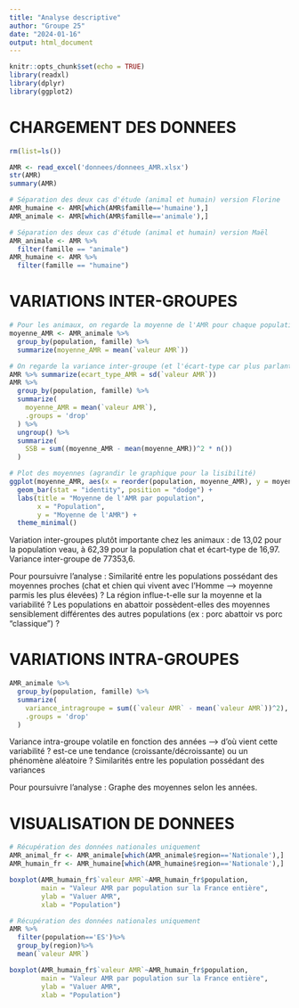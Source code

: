 ```yaml
---
title: "Analyse descriptive"
author: "Groupe 25"
date: "2024-01-16"
output: html_document
---
```


```r
knitr::opts_chunk$set(echo = TRUE)
library(readxl)
library(dplyr)
library(ggplot2)
```

# CHARGEMENT DES DONNEES
```r
rm(list=ls())

AMR <- read_excel('donnees/donnees_AMR.xlsx')
str(AMR)
summary(AMR)

# Séparation des deux cas d'étude (animal et humain) version Florine
AMR_humaine <- AMR[which(AMR$famille=='humaine'),]
AMR_animale <- AMR[which(AMR$famille=='animale'),]

# Séparation des deux cas d'étude (animal et humain) version Maël
AMR_animale <- AMR %>%
  filter(famille == "animale")
AMR_humaine <- AMR %>%
  filter(famille == "humaine")
```

# VARIATIONS INTER-GROUPES
```r
# Pour les animaux, on regarde la moyenne de l'AMR pour chaque population
moyenne_AMR <- AMR_animale %>%
  group_by(population, famille) %>%
  summarize(moyenne_AMR = mean(`valeur AMR`))

# On regarde la variance inter-groupe (et l'écart-type car plus parlant)
AMR %>% summarize(ecart_type_AMR = sd(`valeur AMR`))
AMR %>%
  group_by(population, famille) %>%
  summarize(
    moyenne_AMR = mean(`valeur AMR`),
    .groups = 'drop'
  ) %>%
  ungroup() %>%
  summarize(
    SSB = sum((moyenne_AMR - mean(moyenne_AMR))^2 * n())
  )

# Plot des moyennes (agrandir le graphique pour la lisibilité)
ggplot(moyenne_AMR, aes(x = reorder(population, moyenne_AMR), y = moyenne_AMR, fill = famille)) +
  geom_bar(stat = "identity", position = "dodge") +
  labs(title = "Moyenne de l'AMR par population",
       x = "Population",
       y = "Moyenne de l'AMR") +
  theme_minimal()
```
Variation inter-groupes plutôt importante chez les animaux : de 13,02 pour la population veau, à 62,39 pour la population chat et écart-type de 16,97. Variance inter-groupe de 77353,6.

Pour poursuivre l'analyse :
Similarité entre les populations possédant des moyennes proches (chat et chien qui vivent avec l'Homme --> moyenne parmis les plus élevées) ?
La région influe-t-elle sur la moyenne et la variabilité ?
Les populations en abattoir possèdent-elles des moyennes sensiblement différentes des autres populations (ex : porc abattoir vs porc "classique") ?


# VARIATIONS INTRA-GROUPES
```r
AMR_animale %>%
  group_by(population, famille) %>%
  summarize(
    variance_intragroupe = sum((`valeur AMR` - mean(`valeur AMR`))^2),
    .groups = 'drop'
  )
```
Variance intra-groupe volatile en fonction des années --> d'où vient cette variabilité ? est-ce une tendance (croissante/décroissante) ou un phénomène aléatoire ?
Similarités entre les population possédant des variances 

Pour poursuivre l'analyse :
Graphe des moyennes selon les années.

# VISUALISATION DE DONNEES
```r
# Récupération des données nationales uniquement
AMR_animal_fr <- AMR_animale[which(AMR_animale$region=='Nationale'),]
AMR_humain_fr <- AMR_humaine[which(AMR_humaine$region=='Nationale'),]

boxplot(AMR_humain_fr$`valeur AMR`~AMR_humain_fr$population,
        main = "Valeur AMR par population sur la France entière",
        ylab = "Valuer AMR",
        xlab = "Population")
```

```r
# Récupération des données nationales uniquement
AMR %>%
  filter(population=='ES')%>%
  group_by(region)%>%
  mean(`valeur AMR`)

boxplot(AMR_humain_fr$`valeur AMR`~AMR_humain_fr$population,
        main = "Valeur AMR par population sur la France entière",
        ylab = "Valuer AMR",
        xlab = "Population")
```

